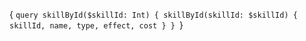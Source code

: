 
<CodeBlock language="jsx" title="QUERY" showLineNumbers>{
`query skillById($skillId: Int) {
  skillById(skillId: $skillId) {
    skillId,
    name,
    type,
    effect,
    cost
  }
}
`}</CodeBlock>